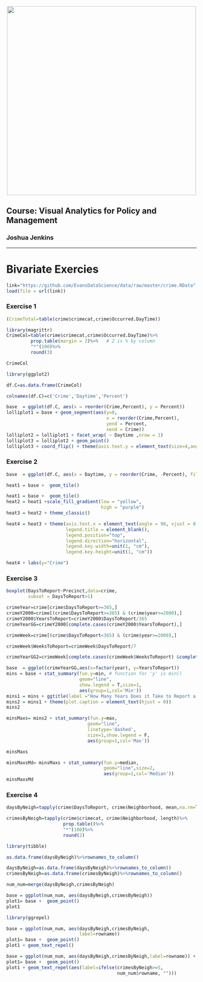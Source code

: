 <center><img src="http://i.imgur.com/sSaOozN.png" width="500"></center>

## Course: Visual Analytics for Policy and Management

### Joshua Jenkins

_____
<a id='part1'></a>

# Bivariate Exercies 

```r
link="https://github.com/EvansDataScience/data/raw/master/crime.RData"
load(file = url(link))
```

### Exercise 1

```r
(CrimeTotal=table(crime$crimecat,crime$Occurred.DayTime))
```
```r
library(magrittr)
CrimeCol=table(crime$crimecat,crime$Occurred.DayTime)%>%
         prop.table(margin = 2)%>%   # 2 is % by column
         "*"(100)%>%
         round(3)

CrimeCol
```

```r
library(ggplot2)
```


```r
df.C=as.data.frame(CrimeCol)
```

```r
colnames(df.C)=c('Crime','Daytime','Percent')
```

```r
base  = ggplot(df.C, aes(x = reorder(Crime,Percent), y = Percent))
lolliplot1 = base + geom_segment(aes(y=0, 
                                     x = reorder(Crime,Percent), 
                                     yend = Percent,
                                     xend = Crime))
lolliplot2 = lolliplot1 + facet_wrap( ~ Daytime ,nrow = 1) 
lolliplot3 = lolliplot2 + geom_point()
lolliplot3 + coord_flip() + theme(axis.text.y = element_text(size=4,angle = 45))
```


### Exercise 2

```r
base  = ggplot(df.C, aes(x = Daytime, y = reorder(Crime, -Percent), fill = Percent)) 
```

```r
heat1 = base +  geom_tile() 
```

```r
heat1 = base +  geom_tile() 
heat2 = heat1 +scale_fill_gradient(low = "yellow", 
                                   high = "purple")
heat3 = heat2 + theme_classic() 

heat4 = heat3 + theme(axis.text.x = element_text(angle = 90, vjust = 0.6), 
                      legend.title = element_blank(), 
                      legend.position="top", 
                      legend.direction="horizontal",
                      legend.key.width=unit(1, "cm"),
                      legend.key.height=unit(1, "cm")) 

heat4 + labs(y="Crime")
```

### Exercise 3

```r
boxplot(DaysToReport~Precinct,data=crime,
        subset = DaysToReport>1)
```

```r
crimeYear=crime[crime$DaysToReport>=365,]
crimeY2000=crime[(crime$DaysToReport>=365) & (crime$year>=2000),]
crimeY2000$YearsToReport=crimeY2000$DaysToReport/365
crimeYearGG=crimeY2000[complete.cases(crimeY2000$YearsToReport),]
```

```r
crimeWeek=crime[(crime$DaysToReport<365) & (crime$year>=2000),]

crimeWeek$WeeksToReport=crimeWeek$DaysToReport/7

crimeYearGG2=crimeWeek[complete.cases(crimeWeek$WeeksToReport) &complete.cases(crimeWeek$crimecat),]
```

```r
base  = ggplot(crimeYearGG,aes(x=factor(year), y=YearsToReport))
mins = base + stat_summary(fun.y=min, # function for 'y' is min()
                           geom="line",
                           show.legend = T,size=1,
                           aes(group=1,col='Min'))
mins1 = mins + ggtitle(label ="How Many Years Does it Take to Report a Crime?") + labs(caption = "Seattle Open Data Portal")
mins2 = mins1 + theme(plot.caption = element_text(hjust = 0))
mins2
```


```r
minsMaxs= mins2 + stat_summary(fun.y=max,
                              geom="line",
                              linetype='dashed',
                              size=1,show.legend = F,
                              aes(group=1,col='Max'))

minsMaxs
```



```r
minsMaxsMd= minsMaxs + stat_summary(fun.y=median,
                                    geom="line",size=2,
                                    aes(group=1,col='Median'))
minsMaxsMd 
```


### Exercise 4 

```r
daysByNeigh=tapply(crime$DaysToReport, crime$Neighborhood, mean,na.rm=T)
```

```r
crimesByNeigh=tapply(crime$crimecat, crime$Neighborhood, length)%>%      
                     prop.table()%>%
                     "*"(100)%>% 
                     round(2) 
```

```r
library(tibble)
```

```r
as.data.frame(daysByNeigh)%>%rownames_to_column()
```


```r
daysByNeigh=as.data.frame(daysByNeigh)%>%rownames_to_column()
crimesByNeigh=as.data.frame(crimesByNeigh)%>%rownames_to_column()
```

```r
num_num=merge(daysByNeigh,crimesByNeigh)
```

```r
base = ggplot(num_num, aes(daysByNeigh,crimesByNeigh)) 
plot1= base +  geom_point() 
plot1
```

```r
library(ggrepel)
```

```r
base = ggplot(num_num, aes(daysByNeigh,crimesByNeigh,
                           label=rowname)) 
plot1= base +  geom_point() 
plot1 + geom_text_repel()
```

```r
base = ggplot(num_num, aes(daysByNeigh,crimesByNeigh,label=rowname)) + ggtitle(label ="How Many Years Does it Take to Report a Crime?")
plot1= base +  geom_point() 
plot1 + geom_text_repel(aes(label=ifelse(crimesByNeigh>=5,
                                         num_num$rowname, "")))


```

